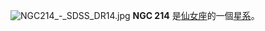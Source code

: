{{expand|time=2013-08-15T08:43:49+00:00}}
{{NGCInfoBox|NGCID=NGC 214|發現者=弗里德里希·威廉·赫歇爾|發現日期=1784年9月10日|其他編號=UGC 438, MCG 4-2-44,ZWG 479.59|曆元=J2000.0|赤經=41分28秒|赤緯=25°29'58"|星座=仙女座|星體=星系|星等=12.3|表面亮度=|藍等=13}}
[[File:NGC214_-_SDSS_DR14.jpg|thumb]]
'''NGC 214''' 是[[仙女座|仙女座]]的一個[[星系|星系]]。

{{NGCReference|214}}

{{Catalogs|NGC=214}}